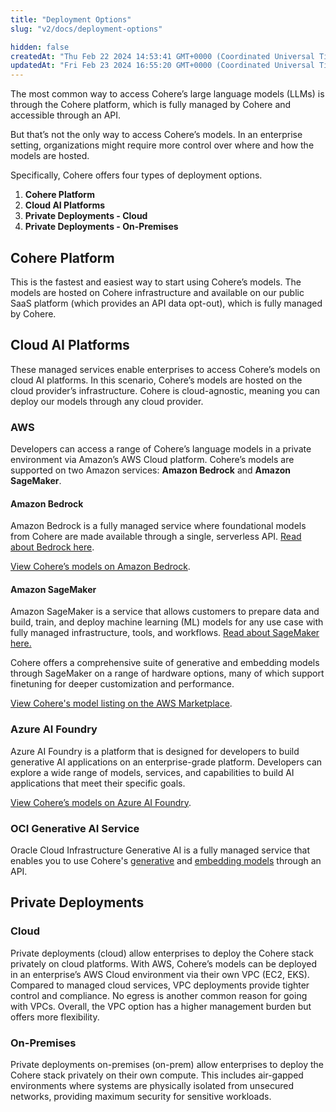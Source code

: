 ```yaml
---
title: "Deployment Options"
slug: "v2/docs/deployment-options"

hidden: false
createdAt: "Thu Feb 22 2024 14:53:41 GMT+0000 (Coordinated Universal Time)"
updatedAt: "Fri Feb 23 2024 16:55:20 GMT+0000 (Coordinated Universal Time)"
---
```

The most common way to access Cohere’s large language models (LLMs) is through the Cohere platform, which is fully managed by Cohere and accessible through an API.

But that’s not the only way to access Cohere’s models. In an enterprise setting, organizations might require more control over where and how the models are hosted.

Specifically, Cohere offers four types of deployment options.
1. **Cohere Platform**
2. **Cloud AI Platforms**
3. **Private Deployments - Cloud**
4. **Private Deployments - On-Premises**

## Cohere Platform

This is the fastest and easiest way to start using Cohere’s models. The models are hosted on Cohere infrastructure and available on our public SaaS platform (which provides an API data opt-out), which is fully managed by Cohere.

## Cloud AI Platforms

These managed services enable enterprises to access Cohere’s models on cloud AI platforms. In this scenario, Cohere’s models are hosted on the cloud provider’s infrastructure. Cohere is cloud-agnostic, meaning you can deploy our models through any cloud provider.

### AWS

Developers can access a range of Cohere’s language models in a private environment via Amazon’s AWS Cloud platform. Cohere’s models are supported on two Amazon services: **Amazon Bedrock** and **Amazon SageMaker**.

#### Amazon Bedrock

Amazon Bedrock is a fully managed service where foundational models from Cohere are made available through a single, serverless API. [Read about Bedrock here](http://docs.aws.amazon.com/bedrock).

[View Cohere’s models on Amazon Bedrock](https://aws.amazon.com/bedrock/cohere/).

#### Amazon SageMaker

Amazon SageMaker is a service that allows customers to prepare data and build, train, and deploy machine learning (ML) models for any use case with fully managed infrastructure, tools, and workflows. [Read about SageMaker here.](https://aws.amazon.com/pm/sagemaker/)

Cohere offers a comprehensive suite of generative and embedding models through SageMaker on a range of hardware options, many of which support finetuning for deeper customization and performance.

[View Cohere's model listing on the AWS Marketplace](https://aws.amazon.com/marketplace/seller-profile?id=87af0c85-6cf9-4ed8-bee0-b40ce65167e0).

### Azure AI Foundry

Azure AI Foundry is a platform that is designed for developers to build generative AI applications on an enterprise-grade platform. Developers can explore a wide range of models, services, and capabilities to build AI applications that meet their specific goals.

[View Cohere’s models on Azure AI Foundry](https://learn.microsoft.com/en-us/azure/ai-studio/how-to/deploy-models-cohere-command).

### OCI Generative AI Service

Oracle Cloud Infrastructure Generative AI is a fully managed service that enables you to use Cohere's [generative](https://docs.oracle.com/en-us/iaas/Content/generative-ai/generate-models.htm) and [embedding models](https://docs.oracle.com/en-us/iaas/Content/generative-ai/embed-models.htm) through an API.

## Private Deployments

### Cloud

Private deployments (cloud) allow enterprises to deploy the Cohere stack privately on cloud platforms. With AWS, Cohere’s models can be deployed in an enterprise’s AWS Cloud environment via their own VPC (EC2, EKS). Compared to managed cloud services, VPC deployments provide tighter control and compliance. No egress is another common reason for going with VPCs. Overall, the VPC option has a higher management burden but offers more flexibility.

### On-Premises

Private deployments on-premises (on-prem) allow enterprises to deploy the Cohere stack privately on their own compute. This includes air-gapped environments where systems are physically isolated from unsecured networks, providing maximum security for sensitive workloads.